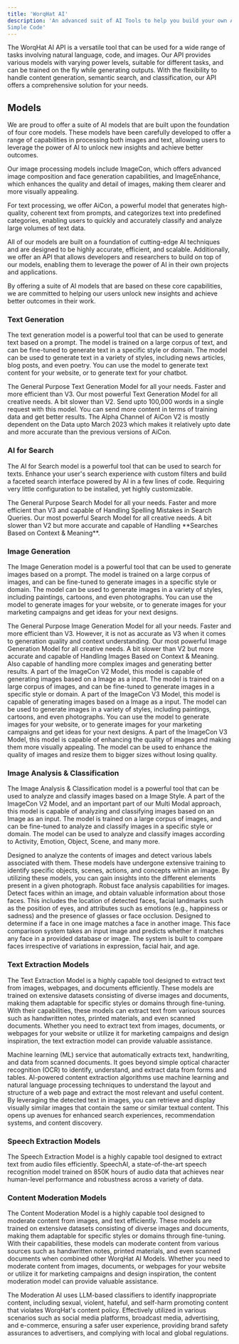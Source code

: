 ```yaml
---
title: 'WorqHat AI'
description: 'An advanced suit of AI Tools to help you build your own AI Applications through
Simple Code'
---
```


The WorqHat AI API is a versatile tool that can be used for a wide range of tasks involving natural language, code, and images. Our API provides various models with varying power levels, suitable for different tasks, and can be trained on the fly while generating outputs. With the flexibility to handle content generation, semantic search, and classification, our API offers a comprehensive solution for your needs.

## Models

We are proud to offer a suite of AI models that are built upon the foundation of four core
models. These models have been carefully developed to offer a range of capabilities in processing both images and text, allowing users to leverage the power of AI to unlock new insights and achieve better outcomes.

Our image processing models include ImageCon, which offers advanced image composition and face generation capabilities, and ImageEnhance, which enhances the quality and detail of images, making them clearer and more visually appealing.

For text processing, we offer AiCon, a powerful model that generates high-quality, coherent text
from prompts, and categorizes text into predefined categories, enabling users to quickly and accurately classify and analyze large volumes of text data.

All of our models are built on a foundation of cutting-edge AI techniques and are designed to be highly accurate, efficient, and scalable. Additionally, we offer an API that allows developers and researchers to build on top of our models, enabling them to leverage the power of AI in their own projects and applications.

By offering a suite of AI models that are based on these core capabilities, we are committed to helping our users unlock new insights and achieve better outcomes in their work.

### Text Generation

The text generation model is a powerful tool that can be used to generate text based on a prompt.
The model is trained on a large corpus of text, and can be fine-tuned to generate text in a
specific style or domain. The model can be used to generate text in a variety of styles,
including news articles, blog posts, and even poetry. You can use the model to generate text
content for your website, or to generate text for your chatbot.

<CardGroup cols={2}>
  <Card title="AiCon V2" icon="square-1" color="#ea5a0c" href="/">
    The General Purpose Text Generation Model for all your needs. Faster and more efficient than V3.
  </Card>
  <Card title="AiCon V3" icon="square-2" color="#0285c7" href="/">
    Our most powerful Text Generation Model for all creative needs. A bit slower than V2.
  </Card>
  <Card title="AiCon V2 Large (Beta)" icon="square-3" color="#16a34a" href="/">
    Send upto 100,000 words in a single request with this model. You can send more content in
    terms of training data and get better results.
  </Card>
  <Card title="AiCon V2 2023 (Alpha)" icon="square-4" color="#dc2626" href="/">
    The Alpha Channel of AiCon V2 is mostly dependent on the Data upto March 2023 which makes it
    relatively upto date and more accurate than the previous versions of AiCon.
  </Card>
</CardGroup>

### AI for Search

The AI for Search model is a powerful tool that can be used to search for texts. Enhance your
user's search experience with custom filters and build a faceted search interface powered by AI
in a few lines of code. Requiring very little configuration to be installed, yet highly customizable.

<CardGroup cols={2}>
  <Card title="Search V2" icon="square-1" color="#ea5a0c" href="/">
    The General Purpose Search Model for all your needs. Faster and more efficient than V3 and
    capable of Handling Spelling Mistakes in Search Queries.
  </Card>
  <Card title="Search V3" icon="square-2" color="#0285c7" href="/">
    Our most powerful Search Model for all creative needs. A bit slower than V2 but more accurate
    and capable of Handling **Searches Based on Context & Meaning**.
  </Card>
</CardGroup>

### Image Generation

The Image Generation model is a powerful tool that can be used to generate images based on a
prompt. The model is trained on a large corpus of images, and can be fine-tuned to generate
images in a specific style or domain. The model can be used to generate images in a variety of
styles, including paintings, cartoons, and even photographs. You can use the model to generate
images for your website, or to generate images for your marketing campaigns and get ideas for
your next designs.

<CardGroup cols={2}>
  <Card title="ImageCon V2" icon="square-1" color="#ea5a0c" href="/">
    The General Purpose Image Generation Model for all your needs. Faster and more efficient
    than V3. However, it is not as accurate as V3 when it comes to generation quality and
    context understanding.
  </Card>
  <Card title="ImageCon V3" icon="square-2" color="#0285c7" href="/">
    Our most powerful Image Generation Model for all creative needs. A bit slower than V2 but
    more accurate and capable of Handling Images Based on Context & Meaning. Also capable of
    handling more complex images and generating better results.
  </Card>
  <Card title="Image to Image Gen V2" icon="square-3" color="#16a34a" href="/">
    A part of the ImageCon V2 Model, this model is capable of generating images based on a Image
    as a input. The model is trained on a large corpus of images, and can be fine-tuned to generate
    images in a specific style or domain.
  </Card>
  <Card title="Image to Image Gen V3" icon="square-4" color="#dc2626" href="/">
    A part of the ImageCon V3 Model, this model is capable of generating images based on a Image
    as a input. The model can be used to generate images in a variety of styles, including
    paintings,
    cartoons, and even photographs. You can use the model to generate images for your website, or to
    generate images for your marketing campaigns and get ideas for your next designs.
  </Card>
  <Card title="Image Enhancer" icon="square-5" color="#ac2726" href="/">
    A part of the ImageCon V3 Model, this model is capable of enhancing the quality of images
    and making them more visually appealing. The model can be used to enhance the quality of
    images and resize them to bigger sizes without losing quality.
  </Card>
</CardGroup>

### Image Analysis & Classification

The Image Analysis & Classification model is a powerful tool that can be used to analyze and
classify images based on a Image Style. A part of the ImageCon V2 Model, and an important part
of our Multi Modal approach, this model is capable of analyzing and classifying images based on
an Image as an input. The model is trained on a large corpus of images, and can be fine-tuned to
analyze and classify images in a specific style or domain. The model can be used to analyze and
classify images according to Activity, Emotion, Object, Scene, and many more.

<CardGroup cols={2}>
  <Card title="Image Analysis & Classification V2" icon="square-1" color="#ea5a0c" href="/">
    Designed to analyze the contents of images and detect various labels associated with them.
    These models have undergone extensive training to identify specific objects, scenes, actions,
    and concepts within an image. By utilizing these models, you can gain insights into the
    different elements present in a given photograph.
  </Card>
  <Card title="Face Analysis & Detection V2" icon="square-2" color="#0285c7" href="/">
    Robust face analysis capabilities for images. Detect
    faces within an image, and obtain valuable information about those faces. This includes the
    location of detected faces, facial landmarks such as the position of eyes, and attributes such
    as emotions (e.g., happiness or sadness) and the presence of glasses or face occlusion.
  </Card>
  <Card title="Face Comparison V2" icon="square-3" color="#dc2626" href="/">
    Designed to determine if a face in one image matches a face in another image. This face
    comparison system takes an input image and predicts whether it matches any face in a
    provided database or image. The system is built to compare faces irrespective of variations in
    expression, facial hair, and age.
  </Card>
</CardGroup>

### Text Extraction Models

The Text Extraction Model is a highly capable tool designed to extract text from images, webpages,
and
documents efficiently. These models are trained on extensive datasets consisting of diverse images and documents, making them adaptable for specific styles or domains through fine-tuning. With their capabilities, these models can extract text from various sources such as handwritten notes, printed materials, and even scanned documents. Whether you need to extract text from images, documents, or webpages for your website or utilize it for marketing campaigns and design inspiration, the text extraction model can provide valuable assistance.

<CardGroup cols={2}>
  <Card title="Extraction from PDF Files" icon="square-1" color="#ea5a0c" href="/">
    Machine learning (ML) service that automatically extracts text, handwriting, and data from
    scanned documents. It goes beyond simple optical character recognition (OCR) to identify,
    understand, and extract data from forms and tables.
  </Card>
  <Card title="Extraction from Web Pages" icon="square-2" color="#0285c7" href="/">
    AI-powered content extraction algorithms use machine learning and natural language processing
    techniques to understand the layout and structure of a web page and extract the most relevant
    and useful content.
  </Card>
  <Card title="Extraction from Images" icon="square-3" color="#dc2626" href="/">
    By leveraging the detected text in images, you can retrieve and display visually similar images
    that contain the same or similar textual content. This opens up avenues for enhanced search
    experiences, recommendation systems, and content discovery.
  </Card>
</CardGroup>

### Speech Extraction Models

The Speech Extraction Model is a highly capable tool designed to extract text from audio files
efficiently. SpeechAI, a state-of-the-art speech recognition model trained on 850K hours of
audio data that achieves near human-level performance and robustness across a variety of data.

### Content Moderation Models

The Content Moderation Model is a highly capable tool designed to moderate content from images,
and text efficiently. These models are trained on extensive datasets consisting of
diverse images and documents, making them adaptable for specific styles or domains through
fine-tuning. With their capabilities, these models can moderate content from various sources
such as handwritten notes, printed materials, and even scanned documents when combined other
WorqHat AI Models. Whether you need to
moderate content from images, documents, or webpages for your website or utilize it for
marketing campaigns and design inspiration, the content moderation model can provide valuable
assistance.

<CardGroup cols={2}>
  <Card title="Text Content Moderation" icon="square-1" color="#ea5a0c" href="/">
    The Moderation AI uses LLM-based classifiers to identify inappropriate content, including
    sexual, violent, hateful, and self-harm promoting content that violates WorqHat's content
    policy.
  </Card>
  <Card title="Image Moderation" icon="square-2" color="#0285c7" href="/">
    Effectively utilized in various scenarios such as social media platforms, broadcast media,
    advertising, and e-commerce, ensuring a safer user experience, providing brand safety assurances
    to advertisers, and complying with local and global regulations.
  </Card>
</CardGroup>
